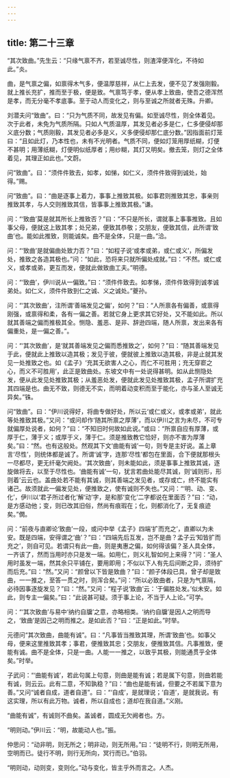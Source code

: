 ```yaml
---
---
---
```

title: 第二十三章
---







“其次致曲。”先生云：“只缘气禀不齐，若至诚尽性，则渣滓便浑化，不待如此。”炎。

曲，是气禀之偏，如禀得木气多，便温厚慈祥，从仁上去发，便不见了发强刚毅。就上推长充扩，推而至于极，便是致。气禀笃于孝，便从孝上致曲，使吾之德浑然是孝，而无分毫不孝底事。至于动人而变化之，则与至诚之所就者无殊。升卿。

刘潜夫问“致曲”。曰：“只为气质不同，故发见有偏。如至诚尽性，则全体着见。次于此者，未免为气质所隔。只如人气质温厚，其发见者必多是仁，仁多便侵却那义底分数；气质刚毅，其发见者必多是义，义多便侵却那仁底分数。”因指面前灯笼曰：“且如此灯，乃本性也，未有不光明者。气质不同，便如灯笼用厚纸糊，灯便不甚明；用薄纸糊，灯便明似纸厚者；用纱糊，其灯又明矣。撤去笼，则灯之全体着见，其理正如此也。”文蔚。

问“致曲”。曰：“须件件致去，如孝，如悌，如仁义，须件件致得到诚处，始得。”赐。

问“致曲”。曰：“曲是逐事上着力，事事上推致其极。如事君则推致其忠，事亲则推致其孝，与人交则推致其信，皆事事上推致其极。”谦。

问：“‘致曲’莫是就其所长上推致否？”曰：“不只是所长，谓就事上事事推致。且如事父母，便就这上致其孝；处兄弟，便致其恭敬；交朋友，便致其信，此所谓‘致曲’也。能如此推致，则能诚矣。曲不是全体，只是一曲。”洽。

问：“‘致曲’是就偏曲处致力否？”曰：“如程子说‘或孝或弟，或仁或义’，所偏发处，推致之各造其极也。”问：“如此，恐将来只就所偏处成就。”曰：“不然。或仁或义，或孝或弟，更互而发，便就此做致曲工夫。”明德。

问：“‘致曲’，伊川说从一偏致。”曰：“须件件致去。如孝悌，须件件致得到诚孝诚弟处。如仁义，须件件致到仁之诚、义之诚处。”夔孙。

问：“‘其次致曲’，注所谓‘善端发见之偏’，如何？”曰：“人所禀各有偏善，或禀得刚强，或禀得和柔，各有一偏之善。若就它身上更求其它好处，又不能如此。所以就其善端之偏而推极其全。恻隐、羞恶、是非、辞逊四端，随人所禀，发出来各有偏重处，是一偏之善。”。

问：“‘其次致曲’，是‘就其善端发见之偏而悉推致之’，如何？”曰：“随其善端发见于此，便就此上推致以造其极；发见于彼，便就彼上推致以造其极，非是止就其发见一处推致之也。如《孟子》‘充其无欲害人之心，而仁不可胜用；充无穿窬之心，而义不可胜用’，此正是致曲处。东坡文中有一处说得甚明。如从此恻隐处发，便从此发见处推致其极；从羞恶处发，便就此发见处推致其极，孟子所谓扩充其四端是也。曲无不致，则德无不实，而明着动变积而至于能化，亦与圣人至诚无异矣。”铢。

问“致曲”。曰：“伊川说得好，将曲专做好处，所以云‘或仁或义，或孝或弟’，就此等处推致其极。”又问：“或问却作‘随其所禀之厚薄’，而以伊川之言为未尽，不可专就偏厚处说者，如何？”曰：“不知旧时何故如此说。”或曰：“所禀自应有厚薄，或厚于仁，薄于义；或厚于义，薄于仁。须是推致教它恰好，则亦不害为厚薄矣。”曰：“然。也有这般处。然观其下文‘曲能有诚’一句，则专是主好说。盖上章言‘尽性’，则统体都是诚了。所谓‘诚’字，连那‘尽性’都包在里面，合下便就那根头一尽都尽，更无纤毫欠阙处。‘其次致曲’，则未能如此，须是事事上推致其诚，逐旋做将去，以至于尽性也。‘曲能有诚’一句，犹言若曲处能尽其诚，则‘诚则形，形则着’云云也。盖曲处若不能有其诚，则其善端之发见者，或存或亡，终不能实有诸己。故须就此一偏发见处，便推致之，使有诚则不失也。”又问：“‘明、动、变、化’，伊川以‘君子所过者化’解‘动’字，是和那‘变化’二字都说在里面否？”曰：“动，是方感动他；变，则已改其旧俗，然尚有痕瑕在；化，则都消化了，无复痕迹矣。”僩。

问：“前夜与直卿论‘致曲’一段，或问中举《孟子》四端‘扩而充之’，直卿以为未安。既是四端，安得谓之‘曲’？”曰：“四端先后互发，岂不是曲？孟子云‘知皆扩而充之’，则自可见。若谓只有此一曲，则是夷惠之偏，如何得该偏？圣人具全体，一齐该了，然而当用时亦只是发一端。如用仁，则义礼智如何上来得？”问：“圣人用时虽发一端，然其余只平铺在，要用即用；不似以下人有先后间断之异，须待扩而后充。”曰：“然。”又问：“颜曾以下皆是致曲？”曰：“颜子体段已具，曾子却是致曲，一一推之，至答一贯之时，则浑合矣。”问：“所以必致曲者，只是为气禀隔，必待因事逐旋发见？”曰：“然。”又问：“程子说‘致曲’云：‘于偏胜处发。’似未安。如此，则专主一偏矣。”曰：“此说甚可疑。须于事上论，不当于人上论。”可学。

问：“‘其次致曲’与易中‘纳约自牖’之意，亦略相类。‘纳约自牖’是因人之明而导之，‘致曲’是因己之明而推之。是如此否？”曰：“正是如此。”时举。

元德问“其次致曲，曲能有诚”。曰：“凡事皆当推致其理，所谓‘致曲’也。如事父母，便来这里推致其孝；事君，便推致其忠；交朋友，便推致其信。凡事推致，便能有诚。曲不是全体，只是一曲。人能一一推之，以致乎其极，则能通贯乎全体矣。”时举。

子武问：“‘曲能有诚’，若此句属上句意，则曲是能有诚；若是属下句意，则曲若能有诚，则云云。此有二意，不知孰稳？”曰：“曲也是能有诚，但要之不若属下意为善。”又问“诚者自成，道者自道”。曰：“‘自成’，是就理说；‘自道’，是就我说。有这实理，所以有此万物。诚者，所以自成也；道却在我自道。”义刚。

“曲能有诚”，有诚则不曲矣。盖诚者，圆成无欠阙者也。方。

“明则动。”伊川云：“明，故能动人也。”振。

仲思问：“动非明，则无所之；明非动，则无所用。”曰：“徒明不行，则明无所用，空明而已。徒行不明，则行无所向，冥行而已。”伯羽。

“明则动，动则变，变则化。”动与变化，皆主乎外而言之。人杰。